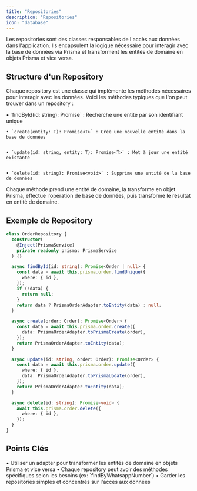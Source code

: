 ```yaml
---
title: "Repositories"
description: "Repositories"
icon: "database"
---
```


<Info>
  Les repositories sont des classes responsables de l'accès aux données dans
  l'application. Ils encapsulent la logique nécessaire pour interagir avec la
  base de données via Prisma et transforment les entités de domaine en objets
  Prisma et vice versa.
</Info>

## Structure d'un Repository

Chaque repository est une classe qui implémente les méthodes nécessaires pour interagir avec les données. Voici les méthodes typiques que l'on peut trouver dans un repository :

<Steps>
  <Step title="Méthodes Standards">
    • `findById(id: string): Promise<T | null>` : Recherche une entité par son identifiant unique

    • `create(entity: T): Promise<T>` : Crée une nouvelle entité dans la base de données


    • `update(id: string, entity: T): Promise<T>` : Met à jour une entité existante


    • `delete(id: string): Promise<void>` : Supprime une entité de la base de données

  </Step>

  <Step title="Processus de Transformation">
    Chaque méthode prend une entité de domaine, la transforme en objet Prisma, effectue l'opération de base de données, puis transforme le résultat en entité de domaine.
  </Step>
</Steps>

## Exemple de Repository

```typescript
class OrderRepository {
  constructor(
    @Inject(PrismaService)
    private readonly prisma: PrismaService
  ) {}

  async findById(id: string): Promise<Order | null> {
    const data = await this.prisma.order.findUnique({
      where: { id },
    });
    if (!data) {
      return null;
    }
    return data ? PrismaOrderAdapter.toEntity(data) : null;
  }

  async create(order: Order): Promise<Order> {
    const data = await this.prisma.order.create({
      data: PrismaOrderAdapter.toPrismaCreate(order),
    });
    return PrismaOrderAdapter.toEntity(data);
  }

  async update(id: string, order: Order): Promise<Order> {
    const data = await this.prisma.order.update({
      where: { id },
      data: PrismaOrderAdapter.toPrismaUpdate(order),
    });
    return PrismaOrderAdapter.toEntity(data);
  }

  async delete(id: string): Promise<void> {
    await this.prisma.order.delete({
      where: { id },
    });
  }
}
```

## Points Clés

<Steps>
  <Step title="Transformation">
    • Utiliser un adapter pour transformer les entités de domaine en objets Prisma et vice versa
  </Step>

<Step title="Flexibilité">
  • Chaque repository peut avoir des méthodes spécifiques selon les besoins (ex:
  `findByWhatsappNumber`)
</Step>

  <Step title="Simplicité">
    • Garder les repositories simples et concentrés sur l'accès aux données
  </Step>
</Steps>

